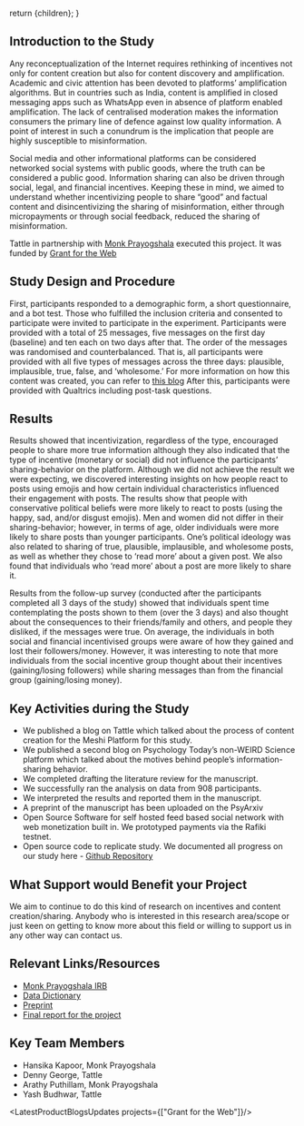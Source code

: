 
  return <DefaultLayoutNarrow>{children}</DefaultLayoutNarrow>;
}


## Introduction to the Study

Any reconceptualization of the Internet requires rethinking of incentives not only for content creation but also for content discovery and 
amplification. Academic and civic attention has been devoted to platforms’ amplification algorithms. But in countries such as India, content is 
amplified in closed messaging apps such as WhatsApp even in absence of platform enabled amplification. The lack of centralised moderation makes the
information consumers the primary line of defence against low quality information. A point of interest in such a conundrum is the implication 
that people are highly susceptible to misinformation.

Social media and other informational platforms can be considered networked social systems with public goods, where the truth can be considered 
a public good. Information sharing can also be driven through social, legal, and financial incentives. Keeping these in mind, we aimed to understand 
whether incentivizing people to share “good” and factual content and disincentivizing the sharing of misinformation, either through micropayments 
or through social feedback, reduced the sharing of misinformation.

Tattle in partnership with [Monk Prayogshala](https://www.monkprayogshala.in/) executed this project. It was funded by [Grant for the Web](https://www.grantfortheweb.org/)

## Study Design and Procedure

First, participants responded to a demographic form, a short questionnaire, and a bot test. Those who fulfilled the inclusion criteria and 
consented to participate were invited to participate in the experiment. Participants were provided with a total of 25 messages, five messages 
on the first day (baseline) and ten each on two days after that. The order of the messages was randomised and counterbalanced. That is, all
participants were provided with all five types of messages across the three days: plausible, implausible, true, false, and ‘wholesome.’ For more
information on how this content was created, you can refer to [this blog](https://tattle.co.in/blog/content-creation-for-the-meshi-information-sharing-experiment)
After this, participants were provided with Qualtrics including post-task questions.

## Results

Results showed that incentivization, regardless of the type, encouraged people to share more true information although they also indicated that the type of incentive (monetary or social) did not influence the participants’ sharing-behavior on the platform. Although we did not achieve the result we were expecting, we discovered interesting insights on how people react to posts using emojis and how certain individual characteristics influenced their engagement with posts. The results show that people with conservative political beliefs were more likely to react to posts (using the happy, sad, and/or disgust emojis). Men and women did not differ in their sharing-behavior; however, in terms of age, older individuals were more likely to share posts than younger participants. One’s political ideology was also related to sharing of true, plausible, implausible, and wholesome posts, as well as whether they chose to ‘read more’ about a given post. We also found that individuals who ‘read more’ about a post are more likely to share it.

Results from the follow-up survey (conducted after the participants completed all 3 days of the study) showed that individuals spent time contemplating the posts shown to them (over the 3 days) and also thought about the consequences to their friends/family and others, and people they disliked, if the messages were true. On average, the individuals in both social and financial incentivised groups were aware of how they gained and lost their followers/money. However, it was interesting to note that more individuals from the social incentive group thought about their incentives (gaining/losing followers) while sharing messages than from the financial group (gaining/losing money).

## Key Activities during the Study

* We published a blog on Tattle which talked about the process of content creation for the Meshi Platform for this study.
* We published a second blog on Psychology Today’s non-WEIRD Science platform which talked about the motives behind people’s information-sharing behavior.
* We completed drafting the literature review for the manuscript.
* We successfully ran the analysis on data from 908 participants.
* We interpreted the results and reported them in the manuscript.
* A preprint of the manuscript has been uploaded on the PsyArxiv
* Open Source Software for self hosted feed based social network with web monetization built in. We prototyped payments via the Rafiki testnet.
* Open source code to replicate study. We documented all progress on our study here - [Github Repository]([https://github.com/orgs/tattle-made/projects/18](https://github.com/tattle-made/Comparative-Study-of-Various-Incentives-and-their-effect-on-Content-Sharing-Behaviour/))

## What Support would Benefit your Project

We aim to continue to do this kind of research on incentives and content creation/sharing. Anybody who is interested in this research area/scope or just keen on getting to know more about this field or willing to support us in any other way can contact us.

## Relevant Links/Resources

* [Monk Prayogshala IRB](https://drive.google.com/file/d/1KeUdChCfuJOFKwrIxKMvHg0Mf8jSyN0p/view)
* [Data Dictionary](https://docs.google.com/spreadsheets/d/18xbQWXXIlA_yAW6Ufas_KUUbUH0r0sNzJmL4lnYIrPo/edit#gid=0)
* [Preprint](https://psyarxiv.com/nykxz)
* [Final report for the project](https://community.interledger.org/denntenna/final-report-for-using-web-monetisation-for-incentivising-sharing-of-good-content-1gef)


## Key Team Members

* Hansika Kapoor, Monk Prayogshala
* Denny George, Tattle
* Arathy Puthillam, Monk Prayogshala
* Yash Budhwar, Tattle

<LatestProductBlogsUpdates projects={["Grant for the Web"]}/>